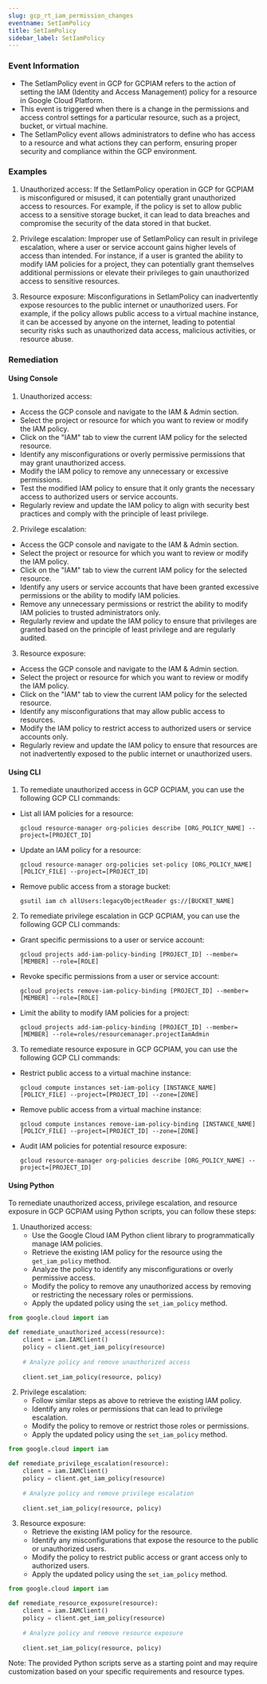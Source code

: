 ```yaml
--- 
slug: gcp_rt_iam_permission_changes
eventname: SetIamPolicy
title: SetIamPolicy
sidebar_label: SetIamPolicy
---
```

                       
### Event Information

- The SetIamPolicy event in GCP for GCPIAM refers to the action of setting the IAM (Identity and Access Management) policy for a resource in Google Cloud Platform.
- This event is triggered when there is a change in the permissions and access control settings for a particular resource, such as a project, bucket, or virtual machine.
- The SetIamPolicy event allows administrators to define who has access to a resource and what actions they can perform, ensuring proper security and compliance within the GCP environment.


### Examples

1. Unauthorized access: If the SetIamPolicy operation in GCP for GCPIAM is misconfigured or misused, it can potentially grant unauthorized access to resources. For example, if the policy is set to allow public access to a sensitive storage bucket, it can lead to data breaches and compromise the security of the data stored in that bucket.

2. Privilege escalation: Improper use of SetIamPolicy can result in privilege escalation, where a user or service account gains higher levels of access than intended. For instance, if a user is granted the ability to modify IAM policies for a project, they can potentially grant themselves additional permissions or elevate their privileges to gain unauthorized access to sensitive resources.

3. Resource exposure: Misconfigurations in SetIamPolicy can inadvertently expose resources to the public internet or unauthorized users. For example, if the policy allows public access to a virtual machine instance, it can be accessed by anyone on the internet, leading to potential security risks such as unauthorized data access, malicious activities, or resource abuse.

### Remediation

#### Using Console

1. Unauthorized access:
- Access the GCP console and navigate to the IAM & Admin section.
- Select the project or resource for which you want to review or modify the IAM policy.
- Click on the "IAM" tab to view the current IAM policy for the selected resource.
- Identify any misconfigurations or overly permissive permissions that may grant unauthorized access.
- Modify the IAM policy to remove any unnecessary or excessive permissions.
- Test the modified IAM policy to ensure that it only grants the necessary access to authorized users or service accounts.
- Regularly review and update the IAM policy to align with security best practices and comply with the principle of least privilege.

2. Privilege escalation:
- Access the GCP console and navigate to the IAM & Admin section.
- Select the project or resource for which you want to review or modify the IAM policy.
- Click on the "IAM" tab to view the current IAM policy for the selected resource.
- Identify any users or service accounts that have been granted excessive permissions or the ability to modify IAM policies.
- Remove any unnecessary permissions or restrict the ability to modify IAM policies to trusted administrators only.
- Regularly review and update the IAM policy to ensure that privileges are granted based on the principle of least privilege and are regularly audited.

3. Resource exposure:
- Access the GCP console and navigate to the IAM & Admin section.
- Select the project or resource for which you want to review or modify the IAM policy.
- Click on the "IAM" tab to view the current IAM policy for the selected resource.
- Identify any misconfigurations that may allow public access to resources.
- Modify the IAM policy to restrict access to authorized users or service accounts only.
- Regularly review and update the IAM policy to ensure that resources are not inadvertently exposed to the public internet or unauthorized users.

#### Using CLI

1. To remediate unauthorized access in GCP GCPIAM, you can use the following GCP CLI commands:

- List all IAM policies for a resource:
  ```
  gcloud resource-manager org-policies describe [ORG_POLICY_NAME] --project=[PROJECT_ID]
  ```

- Update an IAM policy for a resource:
  ```
  gcloud resource-manager org-policies set-policy [ORG_POLICY_NAME] [POLICY_FILE] --project=[PROJECT_ID]
  ```

- Remove public access from a storage bucket:
  ```
  gsutil iam ch allUsers:legacyObjectReader gs://[BUCKET_NAME]
  ```

2. To remediate privilege escalation in GCP GCPIAM, you can use the following GCP CLI commands:

- Grant specific permissions to a user or service account:
  ```
  gcloud projects add-iam-policy-binding [PROJECT_ID] --member=[MEMBER] --role=[ROLE]
  ```

- Revoke specific permissions from a user or service account:
  ```
  gcloud projects remove-iam-policy-binding [PROJECT_ID] --member=[MEMBER] --role=[ROLE]
  ```

- Limit the ability to modify IAM policies for a project:
  ```
  gcloud projects add-iam-policy-binding [PROJECT_ID] --member=[MEMBER] --role=roles/resourcemanager.projectIamAdmin
  ```

3. To remediate resource exposure in GCP GCPIAM, you can use the following GCP CLI commands:

- Restrict public access to a virtual machine instance:
  ```
  gcloud compute instances set-iam-policy [INSTANCE_NAME] [POLICY_FILE] --project=[PROJECT_ID] --zone=[ZONE]
  ```

- Remove public access from a virtual machine instance:
  ```
  gcloud compute instances remove-iam-policy-binding [INSTANCE_NAME] [POLICY_FILE] --project=[PROJECT_ID] --zone=[ZONE]
  ```

- Audit IAM policies for potential resource exposure:
  ```
  gcloud resource-manager org-policies describe [ORG_POLICY_NAME] --project=[PROJECT_ID]
  ```

#### Using Python

To remediate unauthorized access, privilege escalation, and resource exposure in GCP GCPIAM using Python scripts, you can follow these steps:

1. Unauthorized access:
   - Use the Google Cloud IAM Python client library to programmatically manage IAM policies.
   - Retrieve the existing IAM policy for the resource using the `get_iam_policy` method.
   - Analyze the policy to identify any misconfigurations or overly permissive access.
   - Modify the policy to remove any unauthorized access by removing or restricting the necessary roles or permissions.
   - Apply the updated policy using the `set_iam_policy` method.

```python
from google.cloud import iam

def remediate_unauthorized_access(resource):
    client = iam.IAMClient()
    policy = client.get_iam_policy(resource)
    
    # Analyze policy and remove unauthorized access
    
    client.set_iam_policy(resource, policy)
```

2. Privilege escalation:
   - Follow similar steps as above to retrieve the existing IAM policy.
   - Identify any roles or permissions that can lead to privilege escalation.
   - Modify the policy to remove or restrict those roles or permissions.
   - Apply the updated policy using the `set_iam_policy` method.

```python
from google.cloud import iam

def remediate_privilege_escalation(resource):
    client = iam.IAMClient()
    policy = client.get_iam_policy(resource)
    
    # Analyze policy and remove privilege escalation
    
    client.set_iam_policy(resource, policy)
```

3. Resource exposure:
   - Retrieve the existing IAM policy for the resource.
   - Identify any misconfigurations that expose the resource to the public or unauthorized users.
   - Modify the policy to restrict public access or grant access only to authorized users.
   - Apply the updated policy using the `set_iam_policy` method.

```python
from google.cloud import iam

def remediate_resource_exposure(resource):
    client = iam.IAMClient()
    policy = client.get_iam_policy(resource)
    
    # Analyze policy and remove resource exposure
    
    client.set_iam_policy(resource, policy)
```

Note: The provided Python scripts serve as a starting point and may require customization based on your specific requirements and resource types.


 